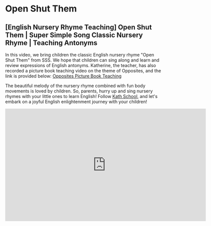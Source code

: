 # Open Shut Them

## [English Nursery Rhyme Teaching] Open Shut Them | Super Simple Song Classic Nursery Rhyme | Teaching Antonyms

In this video, we bring children the classic English nursery rhyme "Open Shut Them" from SSS. We hope that children can sing along and learn and review expressions of English antonyms.
Katherine, the teacher, has also recorded a picture book teaching video on the theme of Opposites, and the link is provided below:
[Opposites Picture Book Teaching](https://www.bilibili.com/video/BV1fY4y1S7RY/?spm_id_from=333.999.0.0&vd_source=078ea57a25ec7de093a9df58a55bc784)

The beautiful melody of the nursery rhyme combined with fun body movements is loved by children. So, parents, hurry up and sing nursery rhymes with your little ones to learn English!
Follow [Kath School](https://space.bilibili.com/20797715), and let's embark on a joyful English enlightenment journey with your children!

<iframe
  src="https://player.bilibili.com/player.html?bvid=BV1724y1j7iE&cid=1&page=1"
  scrolling="no"
  border="0"
  frameborder="no"
  framespacing="0"
  allowfullscreen="true"
  width="640"
  height="360"
></iframe>
